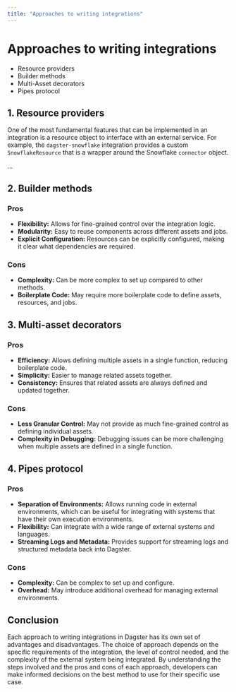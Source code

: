```yaml
---
title: "Approaches to writing integrations"
---
```


# Approaches to writing integrations

- Resource providers
- Builder methods
- Multi-Asset decorators
- Pipes protocol

## 1. Resource providers

One of the most fundamental features that can be implemented in an integration is a resource object to interface with an external service. For example, the `dagster-snowflake` integration provides a custom `SnowflakeResource` that is a wrapper around the Snowflake `connector` object.

...

## 2. Builder methods

### Pros

- **Flexibility:** Allows for fine-grained control over the integration logic.
- **Modularity:** Easy to reuse components across different assets and jobs.
- **Explicit Configuration:** Resources can be explicitly configured, making it clear what dependencies are required.

### Cons

- **Complexity:** Can be more complex to set up compared to other methods.
- **Boilerplate Code:** May require more boilerplate code to define assets, resources, and jobs.

## 3. Multi-asset decorators

### Pros

- **Efficiency:** Allows defining multiple assets in a single function, reducing boilerplate code.
- **Simplicity:** Easier to manage related assets together.
- **Consistency:** Ensures that related assets are always defined and updated together.

### Cons

- **Less Granular Control:** May not provide as much fine-grained control as defining individual assets.
- **Complexity in Debugging:** Debugging issues can be more challenging when multiple assets are defined in a single function.

## 4. Pipes protocol

### Pros

- **Separation of Environments:** Allows running code in external environments, which can be useful for integrating with systems that have their own execution environments.
- **Flexibility:** Can integrate with a wide range of external systems and languages.
- **Streaming Logs and Metadata:** Provides support for streaming logs and structured metadata back into Dagster.

### Cons

- **Complexity:** Can be complex to set up and configure.
- **Overhead:** May introduce additional overhead for managing external environments.

## Conclusion

Each approach to writing integrations in Dagster has its own set of advantages and disadvantages. The choice of approach depends on the specific requirements of the integration, the level of control needed, and the complexity of the external system being integrated. By understanding the steps involved and the pros and cons of each approach, developers can make informed decisions on the best method to use for their specific use case.
